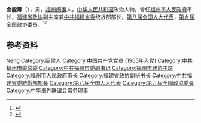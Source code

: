 '''金能筹'''（{{bd|1941年|10月|}}），男，[[福州|福州]][[闽侯|闽侯]]人，[[中华人民共和国|中华人民共和国]]政治人物，曾任[[福州市人民政府|福州市人民政府]]市长，[[福建省政协|福建省政协]]副主席兼[[中共福建省委|中共福建省委]]统战部部长，[[第八届全国人大代表|第八届全国人大代表]]，[[第九届全国政协委员|第九届全国政协委员]]。<ref>{{Cite book|title=中华人民共和国职官志|author=何虎生, 李耀东, 向常福主编|publisher=中国社会出版社|year=2003|isbn=9787800883934|location=北京|pages=}}</ref><ref>{{Cite web|title=“习近平同志是一名非常出色的班长和领路人”（上）|url=http://paper.cntheory.com/html/2020-07/06/nw.D110000xxsb_20200706_1-A3.htm|accessdate=2020-08-07|work=学习时报}}</ref>

== 参考资料 ==
{{reflist}}

{{中国人物小作品}}
{{福州市市长}}
{{中华海外联谊会第一届理事会}}

{{Authority control}}
{{DEFAULTSORT:Jin金}}
[[Category:金姓|Neng]]
[[Category:闽侯人|Category:闽侯人]]
[[Category:中国共产党党员_(1965年入党)|Category:中国共产党党员 (1965年入党)]]
[[Category:中共福州市委常委|Category:中共福州市委常委]]
[[Category:中共福州市委副书记|Category:中共福州市委副书记]]
[[Category:福州市政协主席|Category:福州市政协主席]]
[[Category:福州市人民政府市长|Category:福州市人民政府市长]]
[[Category:福建省政协副秘书长|Category:福建省政协副秘书长]]
[[Category:中共福建省委統戰部部長|Category:中共福建省委統戰部部長]]
[[Category:第八届全国人大代表|Category:第八届全国人大代表]]
[[Category:第九屆全國政協委員|Category:第九屆全國政協委員]]
[[Category:中华海外联谊会常务理事|Category:中华海外联谊会常务理事]]
